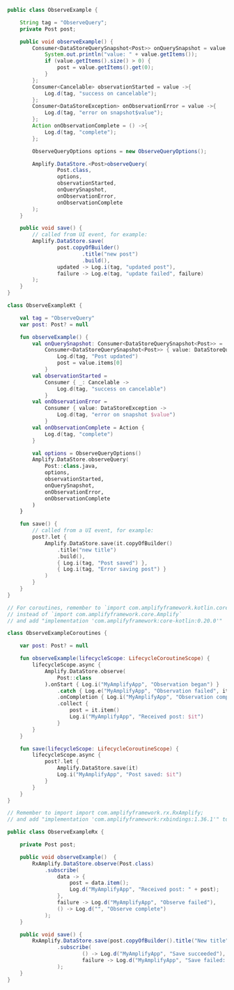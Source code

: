 <BlockSwitcher>
<Block name="Java">

```java
public class ObserveExample {

    String tag = "ObserveQuery";
    private Post post;

    public void observeExample() {
        Consumer<DataStoreQuerySnapshot<Post>> onQuerySnapshot = value ->{
            System.out.println("value: " + value.getItems());
            if (value.getItems().size() > 0) {
                post = value.getItems().get(0);
            }
        };
        Consumer<Cancelable> observationStarted = value ->{
            Log.d(tag, "success on cancelable");
        };
        Consumer<DataStoreException> onObservationError = value ->{
            Log.d(tag, "error on snapshot$value");
        };
        Action onObservationComplete = () ->{
            Log.d(tag, "complete");
        };

        ObserveQueryOptions options = new ObserveQueryOptions();

        Amplify.DataStore.<Post>observeQuery(
                Post.class,
                options,
                observationStarted,
                onQuerySnapshot,
                onObservationError,
                onObservationComplete
        );
    }

    public void save() {
        // called from UI event, for example:
        Amplify.DataStore.save(
                post.copyOfBuilder()
                        .title("new post")
                        .build(),
                updated -> Log.i(tag, "updated post"),
                failure -> Log.e(tag, "update failed", failure)
        );
    }
}
```

</Block>
<Block name="Kotlin - Callbacks">

```kotlin
class ObserveExampleKt {

    val tag = "ObserveQuery"
    var post: Post? = null

    fun observeExample() {
        val onQuerySnapshot: Consumer<DataStoreQuerySnapshot<Post>> =
            Consumer<DataStoreQuerySnapshot<Post>> { value: DataStoreQuerySnapshot<Post> ->
                Log.d(tag, "Post updated")
                post = value.items[0]
            }
        val observationStarted =
            Consumer { _: Cancelable ->
                Log.d(tag, "success on cancelable")
            }
        val onObservationError =
            Consumer { value: DataStoreException ->
                Log.d(tag, "error on snapshot $value")
            }
        val onObservationComplete = Action {
            Log.d(tag, "complete")
        }

        val options = ObserveQueryOptions()
        Amplify.DataStore.observeQuery(
            Post::class.java,
            options,
            observationStarted,
            onQuerySnapshot,
            onObservationError,
            onObservationComplete
        )
    }

    fun save() {
        // called from a UI event, for example:
        post?.let {
            Amplify.DataStore.save(it.copyOfBuilder()
                .title("new title")
                .build(),
                { Log.i(tag, "Post saved") },
                { Log.i(tag, "Error saving post") }
            )
        }
    }
}
```

</Block>
<Block name="Kotlin - Coroutines (Beta)">

```kotlin
// For coroutines, remember to `import com.amplifyframework.kotlin.core.Amplify`
// instead of `import com.amplifyframework.core.Amplify`
// and add "implementation 'com.amplifyframework:core-kotlin:0.20.0'"  to gradle dependencies

class ObserveExampleCoroutines {

    var post: Post? = null

    fun observeExample(lifecycleScope: LifecycleCoroutineScope) {
        lifecycleScope.async {
            Amplify.DataStore.observe(
                Post::class
            ).onStart { Log.i("MyAmplifyApp", "Observation began") }
                .catch { Log.e("MyAmplifyApp", "Observation failed", it) }
                .onCompletion { Log.i("MyAmplifyApp", "Observation complete") }
                .collect {
                    post = it.item()
                    Log.i("MyAmplifyApp", "Received post: $it")
                }
        }
    }

    fun save(lifecycleScope: LifecycleCoroutineScope) {
        lifecycleScope.async {
            post?.let {
                Amplify.DataStore.save(it)
                Log.i("MyAmplifyApp", "Post saved: $it")
            }
        }
    }
}
```

</Block>
<Block name="RxJava">

```java
// Remember to import import com.amplifyframework.rx.RxAmplify;
// and add "implementation 'com.amplifyframework:rxbindings:1.36.1'" to gradle dependencies

public class ObserveExampleRx {

    private Post post;

    public void observeExample()  {
        RxAmplify.DataStore.observe(Post.class)
            .subscribe(
                data -> {
                    post = data.item();
                    Log.d("MyAmplifyApp", "Received post: " + post);
                },
                failure -> Log.d("MyAmplifyApp", "Observe failed"),
                () -> Log.d("", "Observe complete")
            );
    }

    public void save() {
        RxAmplify.DataStore.save(post.copyOfBuilder().title("New title").build())
                .subscribe(
                        () -> Log.d("MyAmplifyApp", "Save succeeded"),
                        failure -> Log.d("MyAmplifyApp", "Save failed: " + failure)
                );
    }
}
```

</Block>
</BlockSwitcher>
